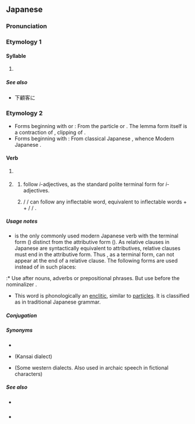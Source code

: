 {{also|た|Appendix:Variations of "da"}}
{{character info/new}}
==Japanese==
{{DEFAULTSORT:た'}}
{{stroke order|strokes=6}}

===Pronunciation===
{{ja-pron}}

===Etymology 1===
{{Hira-dakuten|た|ta}}

====Syllable====
{{ja-syllable}}

# {{ja-kana-def}}

=====See also=====
* {{list:Hiragana/ja}}下顧客に

===Etymology 2===
* Forms beginning with {{lang|ja|だ}} or {{lang|ja|で}}: From the particle {{ja-r|で}} or {{ja-r|である|rom=de aru}}. The lemma form {{lang|ja|だ}} itself is a contraction of {{lang|ja|であ}}, clipping of {{m|ja|である|tr=de aru}}.
* Forms beginning with {{lang|ja|な}}: From classical Japanese {{ja-r|なり}}, whence Modern Japanese {{ja-r|な|pos=na-inflection ending}}.

====Verb====
{{ja-verb|tr=intransitive}}

# {{lb|ja|jodoshi}} {{n-g|A general auxiliary verb following parts of speech that do not inflect by themselves, including nouns, na-adjectives, adverbs and prepositional phrases. Its meaning depends on the context, mostly "to be".}}
#: {{ja-usex|彼は無%実'''だ'''。|かれ は む%じつ '''だ'''。|He '''is''' not guilty.}}
#: {{ja-usex|汚%物 は 消%毒 '''だ'''。|お%ぶつ は しょう%どく '''だ'''。|The filth '''should''' be disinfected.}}
#: {{ja-usex|お代わり '''だ'''。|おかわり '''だ'''。|(Of a second helping) one more please.}}
#: {{ja-usex|冬%休みは明日から'''だ'''。|ふゆ% やすみ は あした から '''だ'''。|Winter vacation '''is''' from tomorrow. (Winter vacation starts from tomorrow.)}}
#: {{ja-usex|私が子%供'''だった'''頃|わたし が こ%ども '''だった''' ころ|when I '''was''' a child}}
#: {{ja-usex|美人'''で'''優しい人|びじん '''で''' やさし.い ひと|a person who '''is''' both beautiful '''and''' kind}}
#: {{ja-usex|大学生'''なら'''これ くらい は できる はず'''です'''。|だいがくせい '''なら''' これ くらい は できる はず '''です'''。|This should be easy for a college student.}}
# {{lb|ja|jodoshi}} {{n-g|Some forms follow also inflectable words.}}
## {{lang|ja|です}} follow ''i''-adjectives, as the standard polite terminal form for ''i''-adjectives.
##: {{ja-usex|遅い'''です'''ね。|おそい '''です''' ね。|You are too slow.}}
## {{lang|ja|だろう}} / {{lang|ja|でしょう}} / {{lang|ja|なら}} can follow any inflectable word, equivalent to inflectable words + {{lang|ja|の}} + {{lang|ja|だろう}} / {{lang|ja|でしょう}} / {{lang|ja|なら}}.
##: {{ja-usex|飲む'''なら'''乗るな/飲むの'''なら'''乗るな！|のむ '''なら''' のる な/のむ の '''なら''' のる な！|'''If''' you '''are''' to drink, don't drive!}}
##: {{ja-usex|彼はきっと成功する'''だろう'''/彼はきっと成功するの'''だろう'''。|かれ は きっと せいこう する '''だろう'''/かれ は きっと せいこう する の '''だろう'''。|'''I believe''' he will succeed.}}

=====Usage notes=====
* {{lang|ja|だ}} is the only commonly used modern Japanese verb with the terminal form ({{ja-l|終止形}}) distinct from the attributive form ({{ja-l|連体形}}). As relative clauses in Japanese are syntactically equivalent to attributives, relative clauses must end in the attributive form. Thus {{lang|ja|だ}}, as a terminal form, can not appear at the end of a relative clause. The following forms are used instead of {{lang|ja|だ}} in such places:
:* Use {{lang|ja|の}} after nouns, adverbs or prepositional phrases. But use {{lang|ja|な}} before the nominalizer {{ja-l|の}}.
:: {{ja-x|[[学生]]'''の'''アリス|がくせい '''の''' ^アリス|Alice, who '''is''' a student}}
:: {{ja-x|ここ[[まで]]'''の'''あらすじ|ここまで '''の''' あらすじ|the plot summary until now}}
:: {{ja-x|後味も[[すっきり]]'''な'''のが特徴です。|あとあじ も すっきり '''な''' の が とくちょう です。|The refreshing aftertaste is its distinguishing feature.}}
:: {{ja-x|今日は[[休み]]'''な'''ので早起きしてなかった。|きょう は やすみ '''な''' の で はやおき して なかった。|I didn't get up early because it '''is''' a holiday today.}}
:* Use {{lang|ja|な}} after na-adjective.
:: {{ja-x|実家が[[裕福]]'''な'''友人|じっか が ゆうふく '''な''' ゆうじん|a friend whose family '''is''' rich}}
:* Alternatively, {{lang|ja|である}} can be used when following nouns and denoting the meaning "to be".
:: {{ja-x|[[学生]]'''である'''アリス|がくせい '''である''' ^アリス|Alice, who '''is''' a student}}
* This word is phonologically an [[enclitic]], similar to [[particle]]s. It is classified as {{m|ja|助動詞|tr=jodōshi||auxiliary verb}} in traditional Japanese grammar.

=====Conjugation=====
{{ja-verbconj|だ||だろ<br>では|daro<br>de wa||だっ<br>で|da<br>de||だ|da||である<br>な|de aru<br>na||であれ<br>なら|de are<br>nara||-|-||-|-||-|-||-|-||だろう|darō||ではない<br>じゃない&sup1;|de wa nai<br>ja nai&sup1;||ではなくて<br>じゃなくて&sup1;|de wa nakute<br>ja nakute&sup1;||[[です]]|desu||だった|datta||で|de||ならば<br>であれば|naraba<br>de areba|<small>&sup1; Colloquial contraction</small>}}

=====Synonyms=====
* {{ja-r|で ある}}
* {{ja-r|や}} (Kansai dialect)
* {{ja-r|じゃ}} (Some western dialects. Also used in archaic speech in fictional characters)

=====See also=====
* {{ja-r|です}} {{qualifier|polite}}
* {{ja-r|ございます}} {{qualifier|humble}}
{{Japanese basic inflections}}
